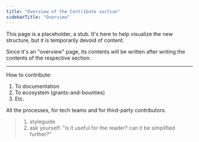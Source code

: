 ```yaml
---
title: "Overview of the Contribute section"
sidebarTitle: "Overview"
---
```


This page is a placeholder, a stub. It's here to help visualize the new structure, but it is temporarily devoid of content.

Since it's an "overview" page, its contents will be written after writing the contents of the respective section.

---

How to contribute:
1. To documentation
2. To ecosystem (grants-and-bounties)
3. Etc.

All the processes, for tech teams and for third-party contributors.

> 1. styleguide
> 2. ask yourself: "is it useful for the reader? can it be simplified further?"
